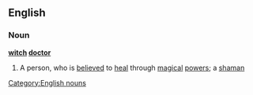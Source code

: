 ==English==
===Noun===
{{wikipedia}}
'''[[witch]] [[doctor]]'''
#A person, who is [[believed]] to [[heal]] through [[magical]] [[power]]s; a [[shaman]]
[[Category:English nouns]]